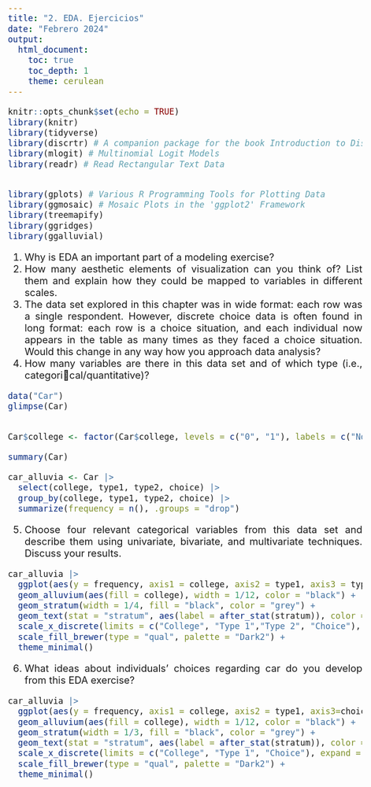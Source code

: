 ```yaml
---
title: "2. EDA. Ejercicios"
date: "Febrero 2024"
output: 
  html_document:
    toc: true
    toc_depth: 1
    theme: cerulean
---
```



<style>
body {
text-align: justify}
</style>

<style type="text/css">
body{/*Normal*/
     font-size: 20px;
}
</style>



```r
knitr::opts_chunk$set(echo = TRUE)
library(knitr)
library(tidyverse)
library(discrtr) # A companion package for the book Introduction to Discrete Choice Analysis with `R`
library(mlogit) # Multinomial Logit Models
library(readr) # Read Rectangular Text Data


library(gplots) # Various R Programming Tools for Plotting Data
library(ggmosaic) # Mosaic Plots in the 'ggplot2' Framework
library(treemapify)
library(ggridges)
library(ggalluvial)


```


1. Why is EDA an important part of a modeling exercise?
2. How many aesthetic elements of visualization can you think of? List them and
explain how they could be mapped to variables in different scales.
3. The data set explored in this chapter was in wide format: each row was a single
respondent. However, discrete choice data is often found in long format: each row
is a choice situation, and each individual now appears in the table as many times
as they faced a choice situation. Would this change in any way how you approach
data analysis?
4. How many variables are there in this data set and of which type (i.e., categorical/quantitative)?


```r
data("Car")
glimpse(Car)


Car$college <- factor(Car$college, levels = c("0", "1"), labels = c("No", "Yes"))

summary(Car)
```
```r
car_alluvia <- Car |> 
  select(college, type1, type2, choice) |> 
  group_by(college, type1, type2, choice) |> 
  summarize(frequency = n(), .groups = "drop")
```


5. Choose four relevant categorical variables from this data set and describe them
using univariate, bivariate, and multivariate techniques. Discuss your results.



```r
car_alluvia |> 
  ggplot(aes(y = frequency, axis1 = college, axis2 = type1, axis3 = type2, axis4=choice)) +
  geom_alluvium(aes(fill = college), width = 1/12, color = "black") +
  geom_stratum(width = 1/4, fill = "black", color = "grey") +
  geom_text(stat = "stratum", aes(label = after_stat(stratum)), color = "white", size = 3) +
  scale_x_discrete(limits = c("College", "Type 1","Type 2", "Choice"), expand = c(.05, .05)) +
  scale_fill_brewer(type = "qual", palette = "Dark2") + 
  theme_minimal()
```


6. What ideas about individuals’ choices regarding car do you develop from this
EDA exercise?


```r

car_alluvia |> 
  ggplot(aes(y = frequency, axis1 = college, axis2 = type1, axis3=choice)) +
  geom_alluvium(aes(fill = college), width = 1/12, color = "black") +
  geom_stratum(width = 1/3, fill = "black", color = "grey") +
  geom_text(stat = "stratum", aes(label = after_stat(stratum)), color = "white", size = 3) +
  scale_x_discrete(limits = c("College", "Type 1", "Choice"), expand = c(.05, .05)) +
  scale_fill_brewer(type = "qual", palette = "Dark2") + 
  theme_minimal()
```



